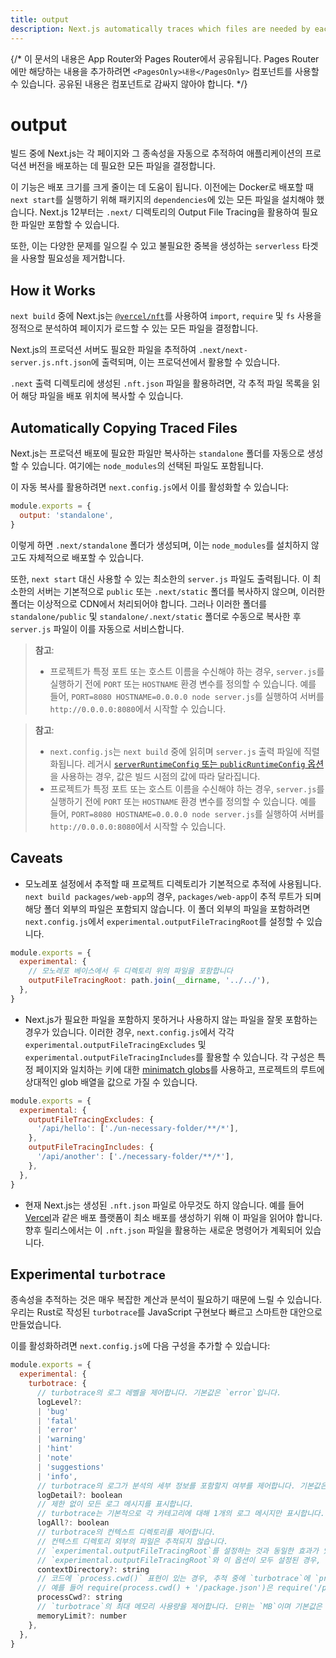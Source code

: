 ```yaml
---
title: output
description: Next.js automatically traces which files are needed by each page to allow for easy deployment of your application. Learn how it works here.
---
```


{/* 이 문서의 내용은 App Router와 Pages Router에서 공유됩니다. Pages Router에만 해당하는 내용을 추가하려면 `<PagesOnly>내용</PagesOnly>` 컴포넌트를 사용할 수 있습니다. 공유된 내용은 컴포넌트로 감싸지 않아야 합니다. */}

# output

빌드 중에 Next.js는 각 페이지와 그 종속성을 자동으로 추적하여 애플리케이션의 프로덕션 버전을 배포하는 데 필요한 모든 파일을 결정합니다.

이 기능은 배포 크기를 크게 줄이는 데 도움이 됩니다. 이전에는 Docker로 배포할 때 `next start`를 실행하기 위해 패키지의 `dependencies`에 있는 모든 파일을 설치해야 했습니다. Next.js 12부터는 `.next/` 디렉토리의 Output File Tracing을 활용하여 필요한 파일만 포함할 수 있습니다.

또한, 이는 다양한 문제를 일으킬 수 있고 불필요한 중복을 생성하는 `serverless` 타겟을 사용할 필요성을 제거합니다.

## How it Works

`next build` 중에 Next.js는 [`@vercel/nft`](https://github.com/vercel/nft)를 사용하여 `import`, `require` 및 `fs` 사용을 정적으로 분석하여 페이지가 로드할 수 있는 모든 파일을 결정합니다.

Next.js의 프로덕션 서버도 필요한 파일을 추적하여 `.next/next-server.js.nft.json`에 출력되며, 이는 프로덕션에서 활용할 수 있습니다.

`.next` 출력 디렉토리에 생성된 `.nft.json` 파일을 활용하려면, 각 추적 파일 목록을 읽어 해당 파일을 배포 위치에 복사할 수 있습니다.

## Automatically Copying Traced Files

Next.js는 프로덕션 배포에 필요한 파일만 복사하는 `standalone` 폴더를 자동으로 생성할 수 있습니다. 여기에는 `node_modules`의 선택된 파일도 포함됩니다.

이 자동 복사를 활용하려면 `next.config.js`에서 이를 활성화할 수 있습니다:

```js filename="next.config.js"
module.exports = {
  output: 'standalone',
}
```

이렇게 하면 `.next/standalone` 폴더가 생성되며, 이는 `node_modules`를 설치하지 않고도 자체적으로 배포할 수 있습니다.

또한, `next start` 대신 사용할 수 있는 최소한의 `server.js` 파일도 출력됩니다. 이 최소한의 서버는 기본적으로 `public` 또는 `.next/static` 폴더를 복사하지 않으며, 이러한 폴더는 이상적으로 CDN에서 처리되어야 합니다. 그러나 이러한 폴더를 `standalone/public` 및 `standalone/.next/static` 폴더로 수동으로 복사한 후 `server.js` 파일이 이를 자동으로 서비스합니다.

<AppOnly>

> **참고**:
>
> - 프로젝트가 특정 포트 또는 호스트 이름을 수신해야 하는 경우, `server.js`를 실행하기 전에 `PORT` 또는 `HOSTNAME` 환경 변수를 정의할 수 있습니다. 예를 들어, `PORT=8080 HOSTNAME=0.0.0.0 node server.js`를 실행하여 서버를 `http://0.0.0.0:8080`에서 시작할 수 있습니다.

</AppOnly>

<PagesOnly>

> **참고**:
>
> - `next.config.js`는 `next build` 중에 읽히며 `server.js` 출력 파일에 직렬화됩니다. 레거시 [`serverRuntimeConfig` 또는 `publicRuntimeConfig` 옵션](/docs/pages/api-reference/next-config-js/runtime-configuration)을 사용하는 경우, 값은 빌드 시점의 값에 따라 달라집니다.
> - 프로젝트가 특정 포트 또는 호스트 이름을 수신해야 하는 경우, `server.js`를 실행하기 전에 `PORT` 또는 `HOSTNAME` 환경 변수를 정의할 수 있습니다. 예를 들어, `PORT=8080 HOSTNAME=0.0.0.0 node server.js`를 실행하여 서버를 `http://0.0.0.0:8080`에서 시작할 수 있습니다.

</PagesOnly>

## Caveats

- 모노레포 설정에서 추적할 때 프로젝트 디렉토리가 기본적으로 추적에 사용됩니다. `next build packages/web-app`의 경우, `packages/web-app`이 추적 루트가 되며 해당 폴더 외부의 파일은 포함되지 않습니다. 이 폴더 외부의 파일을 포함하려면 `next.config.js`에서 `experimental.outputFileTracingRoot`를 설정할 수 있습니다.

```js filename="packages/web-app/next.config.js"
module.exports = {
  experimental: {
    // 모노레포 베이스에서 두 디렉토리 위의 파일을 포함합니다
    outputFileTracingRoot: path.join(__dirname, '../../'),
  },
}
```

- Next.js가 필요한 파일을 포함하지 못하거나 사용하지 않는 파일을 잘못 포함하는 경우가 있습니다. 이러한 경우, `next.config.js`에서 각각 `experimental.outputFileTracingExcludes` 및 `experimental.outputFileTracingIncludes`를 활용할 수 있습니다. 각 구성은 특정 페이지와 일치하는 키에 대한 [minimatch globs](https://www.npmjs.com/package/minimatch)를 사용하고, 프로젝트의 루트에 상대적인 glob 배열을 값으로 가질 수 있습니다.

```js filename="next.config.js"
module.exports = {
  experimental: {
    outputFileTracingExcludes: {
      '/api/hello': ['./un-necessary-folder/**/*'],
    },
    outputFileTracingIncludes: {
      '/api/another': ['./necessary-folder/**/*'],
    },
  },
}
```

- 현재 Next.js는 생성된 `.nft.json` 파일로 아무것도 하지 않습니다. 예를 들어 [Vercel](https://vercel.com)과 같은 배포 플랫폼이 최소 배포를 생성하기 위해 이 파일을 읽어야 합니다. 향후 릴리스에서는 이 `.nft.json` 파일을 활용하는 새로운 명령어가 계획되어 있습니다.

## Experimental `turbotrace`

종속성을 추적하는 것은 매우 복잡한 계산과 분석이 필요하기 때문에 느릴 수 있습니다. 우리는 Rust로 작성된 `turbotrace`를 JavaScript 구현보다 빠르고 스마트한 대안으로 만들었습니다.

이를 활성화하려면 `next.config.js`에 다음 구성을 추가할 수 있습니다:

```js filename="next.config.js"
module.exports = {
  experimental: {
    turbotrace: {
      // turbotrace의 로그 레벨을 제어합니다. 기본값은 `error`입니다.
      logLevel?:
      | 'bug'
      | 'fatal'
      | 'error'
      | 'warning'
      | 'hint'
      | 'note'
      | 'suggestions'
      | 'info',
      // turbotrace의 로그가 분석의 세부 정보를 포함할지 여부를 제어합니다. 기본값은 `false`입니다.
      logDetail?: boolean
      // 제한 없이 모든 로그 메시지를 표시합니다.
      // turbotrace는 기본적으로 각 카테고리에 대해 1개의 로그 메시지만 표시합니다.
      logAll?: boolean
      // turbotrace의 컨텍스트 디렉토리를 제어합니다.
      // 컨텍스트 디렉토리 외부의 파일은 추적되지 않습니다.
      // `experimental.outputFileTracingRoot`를 설정하는 것과 동일한 효과가 있습니다.
      // `experimental.outputFileTracingRoot`와 이 옵션이 모두 설정된 경우, `experimental.turbotrace.contextDirectory`가 사용됩니다.
      contextDirectory?: string
      // 코드에 `process.cwd()` 표현이 있는 경우, 추적 중에 `turbotrace`에 `process.cwd()`의 값을 알려줄 수 있습니다.
      // 예를 들어 require(process.cwd() + '/package.json')은 require('/path/to/cwd/package.json')로 추적됩니다.
      processCwd?: string
      // `turbotrace`의 최대 메모리 사용량을 제어합니다. 단위는 `MB`이며 기본값은 `6000`입니다.
      memoryLimit?: number
    },
  },
}
```
